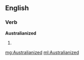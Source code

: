 ==English==

===Verb===
'''Australianized'''

# {{en-past of|Australianize}}

[[mg:Australianized]]
[[ml:Australianized]]